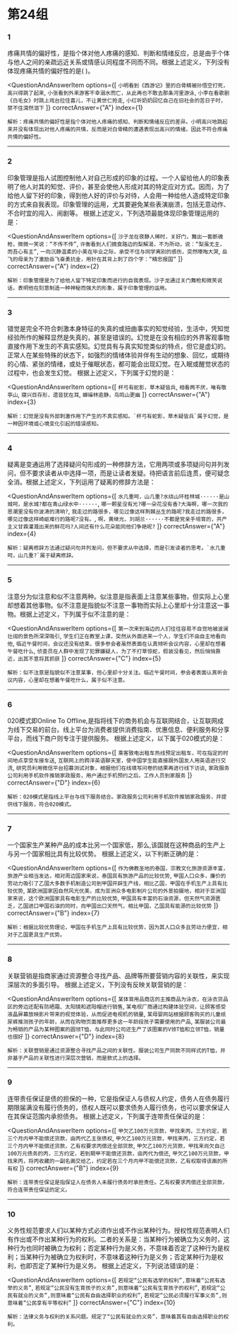 
<AnswerCard/>

# 第24组

### 1
疼痛共情的偏好性，是指个体对他人疼痛的感知、判断和情绪反应，总是由于个体与他人之间的亲疏远近关系或情感认同程度不同而不同。根据上述定义，下列没有体现疼痛共情的偏好性的是(    )。

<QuestionAndAnswerItem
    options={[
        `小明看到《西游记》里的白骨精被孙悟空打死，高兴得跳了起来`,
        `小张看到外来游客不幸溺水而亡，从此再也不敢去那条河里游泳`,
        `小李在看歌剧《白毛女》时跳上戏台拉住喜儿，不让黄世仁抢走`,
        `小红听奶奶回忆自己在旧社会的苦日子时，禁不住潸然泪下`
    ]}
    correctAnswer={"A"}
    index={1}
>
    解析：疼痛共情的偏好性是指个体对他人疼痛的感知、判断和情绪反应的差异。小明高兴地跳起来并没有体现出对他人疼痛的共情，反而是对白骨精的遭遇表现出高兴的情绪，因此不符合疼痛共情的偏好性。
</QuestionAndAnswerItem>

------

### 2
印象管理是指人试图控制他人对自己形成的印象的过程。一个人留给他人的印象表明了他人对其的知觉、评价，甚至会使他人形成对其的特定应对方式。因而，为了给他人留下好的印象，得到他人好的评价与对待，人会用一种给他人造成特定印象的方式来自我表现。印象管理的运用，尤其要避免某些表演崩溃，包括无意动作、不合时宜的闯入、闹剧等。
根据上述定义，下列选项最能体现印象管理运用的是：

<QuestionAndAnswerItem
    options={[
        `沙子龙在夜静人稀时，关好门，舞出一套断魂枪，微微一笑说：“不传不传”`,
        `许衡看到人们摘食路边的梨解渴，不为所动，说：“梨虽无主，而吾心有主”`,
        `一向沉静温柔的小美在毕业之际，承受不住与同学离别的感伤，突然嚎啕大哭`,
        `岳飞的母亲为了激励岳飞奋勇抗金，用针在其背上刺了四个字：“精忠报国”`
    ]}
    correctAnswer={"A"}
    index={2}
>
    解析：印象管理是为了给他人留下特定印象而进行的自我表现。沙子龙通过关门舞枪和微笑说话，表明他在刻意制造一种神秘而强大的形象，属于印象管理的运用。
</QuestionAndAnswerItem>

------

### 3
错觉是完全不符合刺激本身特征的失真的或扭曲事实的知觉经验，生活中，凭知觉经验所作的解释显然是失真的，甚至是错误的。幻觉是在没有相应的外界客观事物直接作用下发生的不真实感知。幻觉具有与真实知觉类似的特点，但它是虚幻的。正常人在某些特殊的状态下，如强烈的情绪体验并伴有生动的想象、回忆，或期待的心情、紧张的情绪，或处于催眠状态，都可能会出现幻觉。在入眠或醒觉状态的过程中，也会发生幻觉。
根据上述定义，下列属于幻觉的是：

<QuestionAndAnswerItem
    options={[
        `杯弓有蛇影，草木疑皆兵`,
        `相看两不厌，唯有敬亭山`,
        `寝兴目存形，遗音犹在耳`,
        `蝉噪林逾静，鸟鸣山更幽`
    ]}
    correctAnswer={"A"}
    index={3}
>
    解析：幻觉是没有外部刺激作用下产生的不真实感知。`杯弓有蛇影，草木疑皆兵`属于幻觉，是一种因环境或心境变化引起的错误感知。
</QuestionAndAnswerItem>

------

### 4
疑离是变通运用了选择疑问句形成的一种修辞方法，它用两项或多项疑问句并列发问，但不要求读者从中选择一项，而是让读者发疑。待把语言前后连贯，便可疑念全消。根据上述定义，下列运用了疑离的修辞方法是：

<QuestionAndAnswerItem
    options={[
        `水几重呵，山几重?水绕山环桂林城······是山城呵，是水城?都在青山绿水中······`,
        `哪一颗星没有光?哪一朵花没有香?大海啊，哪一次我的思潮里没有你波涛的清响?`,
        `我走过的路很多，哪见过像这样荆棘丛生的路呢?我走过的路很多，哪见过像这样崎岖难行的路呢?没有。`,
        `啊，黄继光，刘胡兰······不都是党亲手培育的，共产主义甘霖灌溉出来的鲜花吗?人间还有什么花朵能同他们争艳呢?`
    ]}
    correctAnswer={"A"}
    index={4}
>
    解析：疑离修辞方法通过疑问句并列发问，但不要求从中选择，而是引发读者的思考。`水几重呵，山几重?`属于疑离修辞。
</QuestionAndAnswerItem>

------

### 5
注意分为似注意和似不注意两种。似注意是指表面上注意某些事物，但实际上心里却想着其他事物。似不注意是指貌似不注意一事物而实际上心里却十分注意这一事物。根据上述定义，下列属于似不注意的是：

<QuestionAndAnswerItem
    options={[
        `第一次来到海边的人们往往容易不自觉地被波澜壮阔的景色所深深吸引`,
        `学生们正在教室上课，突然从外面进来一个人，学生们不由自主地看向他`,
        `临近午餐时间，会议还没有结束，很多参会者虽然表面在认真倾听会议内容，心里却在想着午餐吃什么`,
        `侦查员在人群中发现了犯罪嫌疑人，为了不打草惊蛇，假装没看见，然后悄悄靠近，出其不意将其抓获`
    ]}
    correctAnswer={"C"}
    index={5}
>
    解析：似不注意是指貌似不注意某事，但心里却十分关注。临近午餐时间，参会者表面认真听会议内容，心里却在想着午餐吃什么，属于似不注意。
</QuestionAndAnswerItem>

------

### 6
020模式即Online To Offline,是指将线下的商务机会与互联网结合，让互联网成为线下交易的前台。线上平台为消费者提供消费指南、优惠信息、便利服务和分享平台，而线下商户则专注于提供服务。
根据上述定义，以下属于020模式的是：

<QuestionAndAnswerItem
    options={[
        `乘客致电出租车热线预定出租车，可在指定的时间地点享受车接车送`,
        `互联网上的跨洋英语聊天室，使中国学生能直接跟外国友人用英语进行交流`,
        `研究员利用微信平台招募测试对象，根据他们在线填写问卷的结果再进行线下访谈`,
        `家政服务公司利用手机软件推销家政服务，用户通过手机预约之后，工作人员到家服务`
    ]}
    correctAnswer={"D"}
    index={6}
>
    解析：020模式是指线上平台与线下服务结合。家政服务公司利用手机软件推销家政服务，并提供线下服务，符合020模式。
</QuestionAndAnswerItem>

------

### 7
一个国家生产某种产品的成本比另一个国家低，那么,该国就在这种商品的生产上与另一个国家相比具有比较优势。
根据上述定义，以下判断正确的是：

<QuestionAndAnswerItem
    options={[
        `作为佛教圣地的泰国，宗教文化旅游资源丰富，旅游产业相当发达，相对周边国家来说，泰国具有旅游产品的比较优势`,
        `甲国人口众多，廉价的劳动力吸引了乙国大多数手机制造公司到甲国开辟生产线，相比乙国，甲国在手机生产上具有比较优势`,
        `某欧洲国家因自然风光优美，成为亚洲众多电影制片公司的外景拍摄地，相对于亚洲国家来说，这个欧洲国家具有电影生产的比较优势`,
        `甲国具有丰富的石油资源，但天然气资源匮乏，乙国进口甲国石油的同时，向甲国出口天然气，相比甲国，乙国具有能源的比较优势`
    ]}
    correctAnswer={"B"}
    index={7}
>
    解析：根据比较优势理论，甲国在手机生产上具有比较优势，因为其人口众多且劳动力便宜，相对于乙国更具生产优势。
</QuestionAndAnswerItem>

------

### 8
关联营销是指商家通过资源整合寻找产品、品牌等所要营销内容的关联性，来实现深层次的多面引导。
根据上述定义，下列没有反映关联营销的是：

<QuestionAndAnswerItem
    options={[
        `某体育用品商店的主推商品为泳衣，在泳衣货品区的旁边还配有防晒霜、太阳镜和遮阳帽进行销售`,
        `某电视厂商通过构建体验空间，让顾客感受液晶屏幕放映影片带来的视觉体验，从而促进电视机的销量`,
        `某母婴网站根据顾客购买的儿童纸尿裤推测孩子的年龄，从而在购物页面推荐更多这一年龄段孩子需要使用的产品`,
        `某服装公司最为畅销的产品为某种图案的圆领T恤，与此同时公司还生产了该图案的V领T恤和立领T恤，销量也很好`
    ]}
    correctAnswer={"D"}
    index={8}
>
    解析：关联营销是通过资源整合寻找产品之间的关联性。服装公司生产同款不同样式的T恤，并非基于产品的关联性进行深层次营销，而是款式上的选择。
</QuestionAndAnswerItem>

------

### 9
连带责任保证是债的担保的一种，它是指保证人与债权人约定，债务人在债务履行期限届满没有履行债务的，债权人既可以要求债务人履行债务，也可以要求保证人在其保证范围内承担债务。
根据上述定义，下列属于连带责任保证的是：

<QuestionAndAnswerItem
    options={[
        `甲欠乙100万元货款，甲找来丙，三方约定，若三个月内甲不能偿还货款，由丙代乙主张债权`,
        `甲欠乙100万元货款，甲找来丙，三方约定，若三个月内甲不能偿还货款，乙有权要求丙偿还全部货款`,
        `甲欠乙100万元货款，甲找来尚欠自己100万元债务的丙，三方约定，若到期甲不能偿还货款，由丙代为偿还`,
        `甲欠乙100万元货款，甲找来丙，将丙收藏的一副名画交给乙，约定若在三个月内甲不能偿还货款，乙有权取得该画的所有权`
    ]}
    correctAnswer={"B"}
    index={9}
>
    解析：连带责任保证是指保证人在债务人未履行债务时承担责任。乙有权要求丙偿还全部货款，符合连带责任保证的定义。
</QuestionAndAnswerItem>

------

### 10
义务性规范要求人们以某种方式必须作出或不作出某种行为。授权性规范表明人们有作出或不作出某种行为的权利。二者的关系是：当某种行为被确立为义务时，这种行为也同时被确立为权利；否定某种行为是义务，不意味着否定了这种行为是权利；当某种行为被确立为权利时，不意味着这种行为是义务；否定某种行为是权利，也即否定了某种行为是义务。
根据上述定义，下列说法错误的是：

<QuestionAndAnswerItem
    options={[
        `若规定“公民有选举的权利”,意味着“公民有选举的义务”`,
        `若规定“公民没有生育孩子的义务”,则意味着“公民有生育孩子的权利”`,
        `若规定“公民有就业的义务”,则意味着“公民有自由选择职业的权利”`,
        `若规定“公民必须履行军事义务”,则意味着“公民享有平等权利”`
    ]}
    correctAnswer={"C"}
    index={10}
>
    解析：法律义务与权利的关系问题。规定了“公民有就业的义务”，意味着其有自由选择职业的权利。
</QuestionAndAnswerItem>



